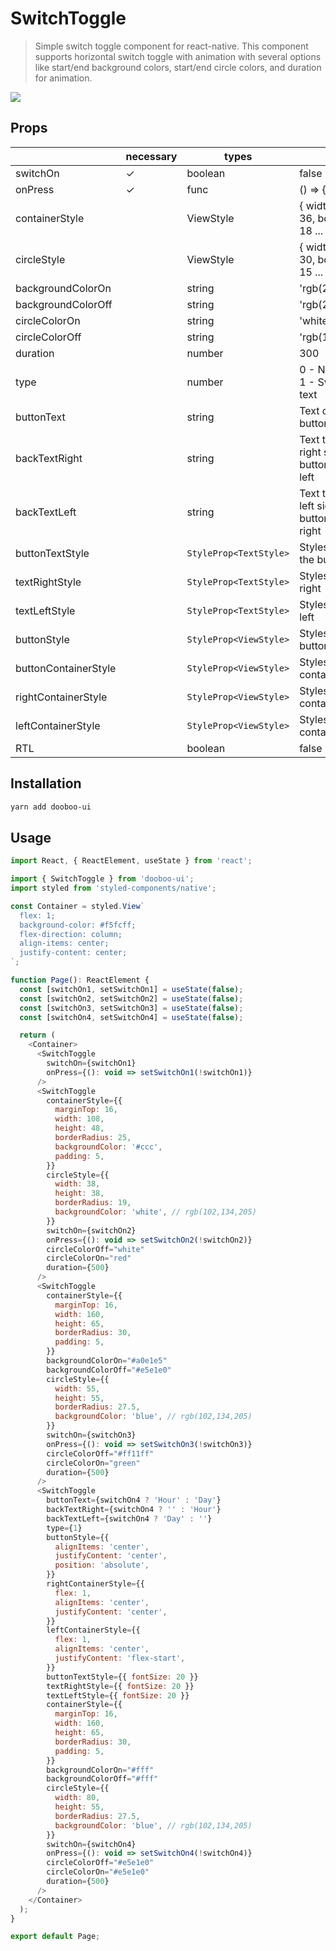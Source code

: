 
<Meta title="Components/SwitchToggle" />

# SwitchToggle

> Simple switch toggle component for react-native. This component supports horizontal switch toggle with animation with several options like start/end background colors, start/end circle colors, and duration for animation.

<img src="https://firebasestorage.googleapis.com/v0/b/bookoo-89f6c.appspot.com/o/switch-toggle.gif?alt=media&token=a9dc36e0-3c25-45dc-bbb7-8b095a716dc8"/>

## Props

|                      | necessary | types                  | default                                                  |
| -------------------- | --------- | ---------------------- | -------------------------------------------------------- |
| switchOn             | ✓         | boolean                | false                                                    |
| onPress              | ✓         | func                   | () => {}                                                 |
| containerStyle       |           | ViewStyle              | { width: 72, height: 36, borderRadius: 18 ... }          |
| circleStyle          |           | ViewStyle              | { width: 30, height: 30, borderRadius: 15 ... }          |
| backgroundColorOn    |           | string                 | 'rgb(227,227,227)'                                       |
| backgroundColorOff   |           | string                 | 'rgb(215,215,215)'                                       |
| circleColorOn        |           | string                 | 'white'                                                  |
| circleColorOff       |           | string                 | 'rgb(102,134,205)'                                       |
| duration             |           | number                 | 300                                                      |
| type                 |           | number                 | 0 - Normal switch, 1 - Switch with a text                |
| buttonText           |           | string                 | Text on-top of the button                                |
| backTextRight        |           | string                 | Text to appear in right side when button toggled to left |
| backTextLeft         |           | string                 | Text to appear in left side when button toggled to right |
| buttonTextStyle      |           | `StyleProp<TextStyle>` | Styles for text on the button                            |
| textRightStyle       |           | `StyleProp<TextStyle>` | Styles for text in right                                 |
| textLeftStyle        |           | `StyleProp<TextStyle>` | Styles for text in left                                  |
| buttonStyle          |           | `StyleProp<ViewStyle>` | Styles for the button                                    |
| buttonContainerStyle |           | `StyleProp<ViewStyle>` | Styles for button container                              |
| rightContainerStyle  |           | `StyleProp<ViewStyle>` | Styles for right text container                          |
| leftContainerStyle   |           | `StyleProp<ViewStyle>` | Styles for left text container                           |
| RTL                  |           | boolean                | false                                                    |

## Installation

```sh
yarn add dooboo-ui
```

## Usage

```javascript
import React, { ReactElement, useState } from 'react';

import { SwitchToggle } from 'dooboo-ui';
import styled from 'styled-components/native';

const Container = styled.View`
  flex: 1;
  background-color: #f5fcff;
  flex-direction: column;
  align-items: center;
  justify-content: center;
`;

function Page(): ReactElement {
  const [switchOn1, setSwitchOn1] = useState(false);
  const [switchOn2, setSwitchOn2] = useState(false);
  const [switchOn3, setSwitchOn3] = useState(false);
  const [switchOn4, setSwitchOn4] = useState(false);

  return (
    <Container>
      <SwitchToggle
        switchOn={switchOn1}
        onPress={(): void => setSwitchOn1(!switchOn1)}
      />
      <SwitchToggle
        containerStyle={{
          marginTop: 16,
          width: 108,
          height: 48,
          borderRadius: 25,
          backgroundColor: '#ccc',
          padding: 5,
        }}
        circleStyle={{
          width: 38,
          height: 38,
          borderRadius: 19,
          backgroundColor: 'white', // rgb(102,134,205)
        }}
        switchOn={switchOn2}
        onPress={(): void => setSwitchOn2(!switchOn2)}
        circleColorOff="white"
        circleColorOn="red"
        duration={500}
      />
      <SwitchToggle
        containerStyle={{
          marginTop: 16,
          width: 160,
          height: 65,
          borderRadius: 30,
          padding: 5,
        }}
        backgroundColorOn="#a0e1e5"
        backgroundColorOff="#e5e1e0"
        circleStyle={{
          width: 55,
          height: 55,
          borderRadius: 27.5,
          backgroundColor: 'blue', // rgb(102,134,205)
        }}
        switchOn={switchOn3}
        onPress={(): void => setSwitchOn3(!switchOn3)}
        circleColorOff="#ff11ff"
        circleColorOn="green"
        duration={500}
      />
      <SwitchToggle
        buttonText={switchOn4 ? 'Hour' : 'Day'}
        backTextRight={switchOn4 ? '' : 'Hour'}
        backTextLeft={switchOn4 ? 'Day' : ''}
        type={1}
        buttonStyle={{
          alignItems: 'center',
          justifyContent: 'center',
          position: 'absolute',
        }}
        rightContainerStyle={{
          flex: 1,
          alignItems: 'center',
          justifyContent: 'center',
        }}
        leftContainerStyle={{
          flex: 1,
          alignItems: 'center',
          justifyContent: 'flex-start',
        }}
        buttonTextStyle={{ fontSize: 20 }}
        textRightStyle={{ fontSize: 20 }}
        textLeftStyle={{ fontSize: 20 }}
        containerStyle={{
          marginTop: 16,
          width: 160,
          height: 65,
          borderRadius: 30,
          padding: 5,
        }}
        backgroundColorOn="#fff"
        backgroundColorOff="#fff"
        circleStyle={{
          width: 80,
          height: 55,
          borderRadius: 27.5,
          backgroundColor: 'blue', // rgb(102,134,205)
        }}
        switchOn={switchOn4}
        onPress={(): void => setSwitchOn4(!switchOn4)}
        circleColorOff="#e5e1e0"
        circleColorOn="#e5e1e0"
        duration={500}
      />
    </Container>
  );
}

export default Page;
```
